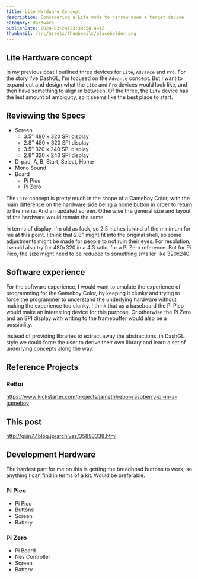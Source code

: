 ```yaml
---
title: Lite Hardware Concept
description: Considering a Lite mode to narrow down a target device
category: Hardware
publishDate: 2024-03-24T23:39:58.491Z
thumbnail: /src/assets/thumbnails/placeholder.png
---
```


## Lite Hardware concept

In my <Link href='blog/hardware-concept/'>previous post</Link> I outlined three devices
for `Lite`, `Advance` and `Pro`. For the story I've DashGL, I'm focused on the `Advance`
concept. But I want to expand out and design what the `Lite` and `Pro` devices would
look like, and then have something to align in between. Of the three, the `Lite` device
has the lest amount of ambiguity, so it seems like the best place to start.

## Reviewing the Specs

- Screen
  - 3.5” 480 x 320 SPI display
  - 2.8” 480 x 320 SPI display
  - 3.5” 320 x 240 SPI display
  - 2.8” 320 x 240 SPI display
- D-pad, A, B, Start, Select, Home
- Mono Sound
- Board
  - Pi Pico
  - Pi Zero

The `Lite` concept is pretty much in the shape of a Gameboy Color, with the main difference
on the hardware side being a home button in order to return to the menu. And an updated
screen. Otherwise the general size and layout of the hardware would remain the same.

In terms of display, I'm old as fuck, so 2.5 inches is kind of the minimum for me at this
point. I think that 2.8" might fit into the original shell, so some adjustments might be
made for people to not ruin their eyes. For resolution, I would also try for 480x320 in 
a 4:3 ratio, for a Pi Zero reference. But for Pi Pico, the size might need to be reduced to 
something smaller like 320x240. 

## Software experience

For the software experience, I would want to emulate the experience of programming for the
Gameboy Color, by keeping it clunky and trying to force the programmer to understand the
underlying hardware without making the experience too clunky. I think that as a baseboard
the Pi Pico would make an interesting device for this purpose. Or otherwise the Pi Zero
and an SPI display with writing to the framebuffer would also be a possibility.

Instead of providing libraries to extract away the abstractions, in DashGL style we could
force the user to derive their own library and learn a set of underlying concepts along
the way. 

## Reference Projects

### ReBoi

https://www.kickstarter.com/projects/jameth/reboi-raspberry-pi-in-a-gameboy

## This post

http://gijin77.blog.jp/archives/35893338.html

## Development Hardware 

The hardest part for me on this is getting the breadboad buttons to
work, so anything I can find in terms of a kit. Would be preferable.

### Pi Pico
- Pi Pico
- Buttons
- Screen
- Battery

### Pi Zero 
- Pi Board
- Nes Controller
- Screen
- Battery